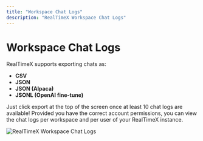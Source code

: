 ```yaml
---
title: "Workspace Chat Logs"
description: "RealTimeX Workspace Chat Logs"
---
```




# Workspace Chat Logs

RealTimeX supports exporting chats as:

- **CSV**
- **JSON**
- **JSON (Alpaca)**
- **JSONL (OpenAI fine-tune)**

Just click export at the top of the screen once at least 10 chat logs are available! Provided you have the correct account permissions, you can view the chat logs per workspace and per user of your RealTimeX instance.

<Image
  src="/images/features/chat-logs/workspace-chat.png"
  height={1080}
  width={1920}
  quality={100}
  alt="RealTimeX Workspace Chat Logs"
/>
